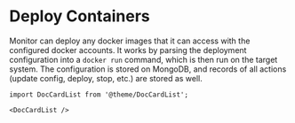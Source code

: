 # Deploy Containers

Monitor can deploy any docker images that it can access with the configured docker accounts.
It works by parsing the deployment configuration into a `docker run` command, which is then run on the target system.
The configuration is stored on MongoDB, and records of all actions (update config, deploy, stop, etc.) are stored as well.

```mdx-code-block
import DocCardList from '@theme/DocCardList';

<DocCardList />
```
